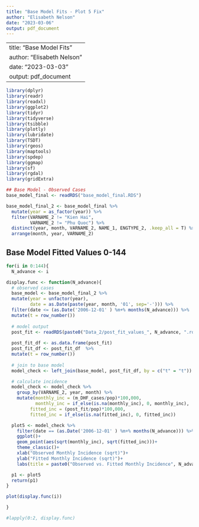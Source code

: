 ```yaml
---
title: "Base Model Fits - Plot 5 Fix"
author: "Elisabeth Nelson"
date: "2023-03-06"
output: pdf_document
---
```

---
title: "Base Model Fits"
author: "Elisabeth Nelson"
date: "2023-03-03"
output: pdf_document
---

```r
library(dplyr)
library(readr)
library(readxl)
library(ggplot2)
library(tidyr)
library(tidyverse)
library(tsibble)
library(plotly)
library(lubridate)
library(TSDT)
library(rgeos) 
library(maptools) 
library(spdep)  
library(ggmap)  
library(sf)
library(rgdal)
library(gridExtra)
```

```r
## Base Model - Observed Cases
base_model_final <- readRDS("base_model_final.RDS")

base_model_final_2 <- base_model_final %>%
  mutate(year = as_factor(year)) %>%
  filter(VARNAME_2 != "Kien Hai", 
         VARNAME_2 != "Phu Quoc") %>%
  distinct(year, month, VARNAME_2, NAME_1, ENGTYPE_2, .keep_all = T) %>%
  arrange(month, year, VARNAME_2)

```

## Base Model Fitted Values 0-144
```r

for(i in 0:144){
  N_advance <- i

display.func <- function(N_advance){
  # observed cases
  base_model <- base_model_final_2 %>%
  mutate(year = unfactor(year), 
         date = as.Date(paste(year, month, '01', sep='-'))) %>%
  filter(date <= (as.Date('2006-12-01' ) %m+% months(N_advance))) %>%
  mutate(t = row_number())
  
  # model output
  post_fit <- readRDS(paste0("Data_2/post_fit_values_", N_advance, ".rds"))
  
  post_fit_df <- as.data.frame(post_fit)
  post_fit_df <- post_fit_df  %>%
  mutate(t = row_number())
  
  # join to base model
  model_check <- left_join(base_model, post_fit_df, by = c("t" = "t"))

  # calculate incidence
  model_check <- model_check %>%
    group_by(VARNAME_2, year, month) %>%
    mutate(monthly_inc = (m_DHF_cases/pop)*100,000,
           monthly_inc = if_else(is.na(monthly_inc), 0, monthly_inc),
         fitted_inc = (post_fit/pop)*100,000, 
         fitted_inc = if_else(is.na(fitted_inc), 0, fitted_inc))

  plot5 <- model_check %>%
    filter(date == (as.Date('2006-12-01' ) %m+% months(N_advance))) %>%
    ggplot()+
    geom_point(aes(sqrt(monthly_inc), sqrt(fitted_inc)))+
    theme_classic()+
    xlab("Observed Monthly Incidence (sqrt)")+
    ylab("Fitted Monthly Incidence (sqrt)")+
    labs(title = paste0("Observed vs. Fitted Monthly Incidence", N_advance))

  p1 <- plot5
  return(p1)
}

plot(display.func(i))

}

#lapply(0:2, display.func)


```
